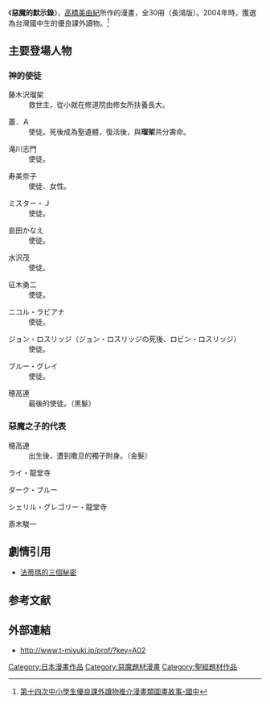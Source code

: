 {{Infobox animanga/Headerofja
|標題=惡魔的默示錄
|圖像=
|尺寸=
|說明= 
|日文名稱=悪魔の黙示録
|英文名稱=
|假名= 
|羅馬字= 
|類型=
}}
{{Infobox animanga/Manga
|標題= 悪魔の黙示録
|作者= [[高橋美由紀|高橋美由紀]]
|作畫= 
|出版社= {{flagicon|Japan}} [[秋田書店|秋田書店]]<br/>{{flagicon|Taiwan}} [[長鴻出版社|長鴻出版社]]
|其他出版社= 
|連載雜誌= 
|label= 
|發售日= 
|開始=
|結束=
|冊數= 全30卷
|話數=
|其他= 
}}
{{Infobox animanga/Footerofja}}{{漫畫}}
《'''惡魔的默示錄'''》，[[高橋美由紀|高橋美由紀]]所作的漫畫，全30冊（長鴻版）。2004年時，獲選為台灣國中生的優良課外讀物。<ref>[http://info.gio.gov.tw/ct.asp?xItem=18514&ctNode=1919&mp=1 第十四次中小學生優良課外讀物推介漫畫類圖畫故事-國中]{{dead link|date=2018年3月 |bot=InternetArchiveBot |fix-attempted=yes }}</ref>

==主要登場人物==
=== 神的使徒 ===
;藤木沢瑠架
:救世主，從小就在修道院由修女所扶養長大。

;蕭．Ａ
:使徒。死後成為聖遺體，復活後，與'''瑠架'''共分壽命。

;滝川志門
:使徒。

;寿美奈子
:使徒、女性。

;ミスター・Ｊ
:使徒。

;島田かなえ
:使徒。

;水沢茂
:使徒。

;征木勇二
:使徒。

;ニコル・ラビアナ
:使徒。

;ジョン・ロスリッジ（ジョン・ロスリッジの死後、ロビン・ロスリッジ）
:使徒。

;ブルー・グレイ
:使徒。

;穂高連
:最後的使徒。（黑髮）

=== 惡魔之子的代表 ===
;穂高連
:出生後，遭到撒旦的獨子附身。（金髮）

;ライ・龍堂寺

;ダーク・ブルー

;シェリル・グレゴリー・龍堂寺

;斎木駿一

==劇情引用==
*[[法蒂瑪的三個秘密|法蒂瑪的三個秘密]]

==参考文献==
<div class="references-small">
<references />
</div>

==外部連結==
* {{ja}}http://www.t-miyuki.jp/prof/?key=A02 {{Wayback|url=http://www.t-miyuki.jp/prof/?key=A02 |date=20080907192202 }}

{{Manga-stub}}
{{DEFAULTSORT:Akuma no Mokushiroku}}
[[Category:日本漫畫作品|Category:日本漫畫作品]]
[[Category:惡魔題材漫畫|Category:惡魔題材漫畫]]
[[Category:聖經題材作品|Category:聖經題材作品]]